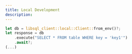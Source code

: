 ```yaml
---
title: Local Development
description:
---
```


```rust
let db = libsql_client::local::Client::from_env()?;
let response = db
    .execute("SELECT * FROM table WHERE key = 'key1'")
    .await?;
(...)
```
